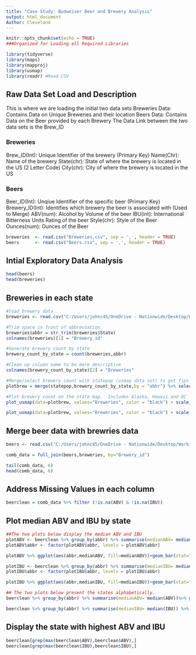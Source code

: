 ```yaml
---
title: "Case Study: Budweiser Beer and Brewery Analysis"
output: html_document
Author: Cleveland
---
```


```r
knitr::opts_chunk$set(echo = TRUE)
###Organized for Loading all Required Libraries

library(tidyverse)
library(maps)
library(mapproj)
library(usmap)
library(readr) #Read CSV
```

## Raw Data Set Load and Description
This is where we are loading the initial two data sets
Breweries Data: Contains Data on Unique Breweries and their location
Beers Data: Contains Data on the Beer provided by each Brewery
The Data Link between the two data sets is the Brew_ID

### Breweries
Brew_ID(Int): Unique Identifier of the brewery (Primary Key)
Name(Chr):    Name  of the brewery
State(chr):   State of where the brewery is located in the US (2 Letter Code)
City(chr):    City of where the brewery is located in the US

### Beers
Beer_ID(Int):     Unqiue Identifier of the specific beer (Primary Key)
Brewery_ID(Int):  Identifies which brewery the beer is associated with (Used to Merge)
ABV(num):         Alcohol by Volume of the beer
IBU(int):         International Bitterness Units Rating of the beer
Style(chr):       Style of the Beer
Ounces(num):      Ounces of the Beer

```r
breweries  <- read.csv("Breweries.csv", sep = ',', header = TRUE)
beers      <- read.csv("Beers.csv", sep = ',', header = TRUE)
```

## Intial Exploratory Data Analysis
```r
head(beers)
head(breweries)
```



## Breweries in each state
```r
#load brewery data
breweries <- read.csv("C:/Users/johnc45/OneDrive - Nationwide/Desktop/Working/SMU/6306 - Doing Data Science/Unit 8 and 9 Case Study 1/Breweries.csv")

#Trim space in front of abbreviation
breweries$abbr = str_trim(breweries$State)
colnames(breweries)[1] = "Brewery_id"

#Generate brewery count by state
brewery_count_by_state = count(breweries,abbr)

#Clean up column name to be more descriptive
colnames(brewery_count_by_state)[2] = "Breweries"

#Merge/select brewery count with statepop (usmap data set) to get fips for plot.
plotbrew = merge(statepop,brewery_count_by_state,by = "abbr") %>% select(fips, Breweries)

#Plot brewery count on the state map.  Includes Alaska, Hawaii and DC
plot_usmap(data=plotbrew, values="Breweries", color = "black") + scale_fill_continuous(name = " Brewery Count", label = scales::comma) + theme(legend.position = "right")

plot_usmap(data=plotbrew, values="Breweries", color = "black") + scale_fill_gradient(name = " Brewery Count", low = "yellow", high = "red") + theme(legend.position = "right")
```

## Merge beer data with brewries data
```r
beers <- read.csv("C:/Users/johnc45/OneDrive - Nationwide/Desktop/Working/SMU/6306 - Doing Data Science/Unit 8 and 9 Case Study 1/Beers.csv")

comb_data = full_join(beers,breweries, by="Brewery_id")

tail(comb_data, 6)
head(comb_data, 6)

```


## Address Missing Values in each column
```r
beerclean = comb_data %>% filter (!is.na(ABV) & !is.na(IBU))

```

## Plot median ABV and IBU by state
```r


##The two plots below display the median ABV and IBU 
plotABV <- beerclean %>% group_by(abbr) %>% summarise(medianABV= median(ABV)) %>% arrange(desc(medianABV)) 
plotABV$abbr <- factor(plotABV$abbr, levels = plotABV$abbr)

plotABV %>% ggplot(aes(abbr,medianABV, fill=medianABV))+geom_bar(stat="identity", width=.5)+ coord_cartesian(ylim=c(.03,.07)) + scale_fill_gradient(low = "yellow", high= "red")+ labs(title="Ordered Bar Chart", subtitle="Median ABV by State") + theme(axis.text.x = element_text(angle=65, vjust=.3)) 

plotIBU <- beerclean %>% group_by(abbr) %>% summarise(medianIBU= median(IBU)) %>% arrange(desc(medianIBU)) 
plotIBU$abbr <- factor(plotIBU$abbr, levels = plotIBU$abbr)

plotIBU %>% ggplot(aes(abbr,medianIBU, fill=medianIBU))+geom_bar(stat="identity", width=.5) + scale_fill_gradient(low = "yellow", high= "red")+ labs(title="Ordered Bar Chart", subtitle="Median IBU by State") + theme(axis.text.x = element_text(angle=65, vjust=.3)) 

## The two plots below present the states alphabetically.
beerclean %>% group_by(abbr) %>% summarise(medianABV= median(ABV))%>% ggplot(aes(abbr,medianABV, fill=medianABV))+geom_bar(stat="identity", width=.5)+ coord_cartesian(ylim=c(.03,.07)) + scale_fill_gradient(low = "yellow", high= "red")+ labs(title="Ordered Bar Chart", subtitle="Median ABV by State") + theme(axis.text.x = element_text(angle=65, vjust=.3)) 

beerclean %>% group_by(abbr) %>% summarise(medianIBU= median(IBU)) %>% ggplot(aes(abbr,medianIBU, fill=medianIBU))+geom_bar(stat="identity", width=.5) + scale_fill_gradient(low = "yellow", high= "red")+ labs(title="Ordered Bar Chart", subtitle="Median IBU by State") + theme(axis.text.x = element_text(angle=65, vjust=.3)) 

```

## Display the state with highest ABV and IBU
```r

beerclean[grep(max(beerclean$ABV),beerclean$ABV),]
beerclean[grep(max(beerclean$IBU),beerclean$IBU),]

```